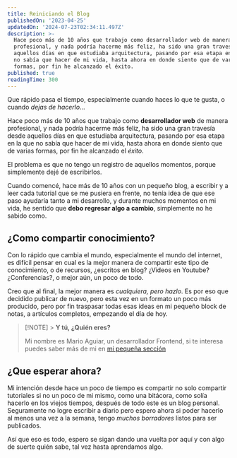 ```yaml
---
title: Reiniciando el Blog
publishedOn: '2023-04-25'
updatedOn: '2024-07-23T02:34:11.497Z'
description: >-
  Hace poco más de 10 años que trabajo como desarrollador web de manera
  profesional, y nada podría hacerme más feliz, ha sido una gran travesía desde
  aquellos días en que estudiaba arquitectura, pasando por esa etapa en la que
  no sabía que hacer de mi vida, hasta ahora en donde siento que de varias
  formas, por fin he alcanzado el éxito.
published: true
readingTime: 300
---
```


Que rápido pasa el tiempo, especialmente cuando haces lo que te gusta, o cuando
_dejas de hacerlo_…

Hace poco más de 10 años que trabajo como **desarrollador web** de manera profesional,
y nada podría hacerme más feliz, ha sido una gran travesía desde aquellos días
en que estudiaba arquitectura, pasando por esa etapa en la que no sabía que hacer
de mi vida, hasta ahora en donde siento que de varias formas, por fin he alcanzado
el _éxito_.

El problema es que no tengo un registro de aquellos momentos, porque simplemente
dejé de escribirlos.

Cuando comencé, hace más de 10 años con un pequeño blog, a escribir y a leer cada
tutorial que se me pusiera en frente, no tenía idea de que ese paso ayudaría tanto
a mi desarrollo, y durante muchos momentos en mi vida, he sentido que **debo regresar
algo a cambio**, simplemente no he sabido como.

## ¿Como compartir conocimiento?

Con lo rápido que cambia el mundo, especialmente el mundo del internet, es difícil
pensar en cual es la mejor manera de compartir este tipo de conocimiento, o de
recursos, ¿escritos en blog? ¿Videos en Youtube? ¿Conferencias?, o mejor aún,
un poco de todo.

Creo que al final, la mejor manera es _cualquiera, pero hazlo_. Es por eso que
decidido publicar de nuevo, pero esta vez en un formato un poco más producido,
pero por fin traspasar todas esas ideas en mi pequeño block de notas, a artículos
completos, empezando el día de hoy.

> [!NOTE] > **Y tú, ¿Quién eres?**
>
> Mi nombre es Mario Aguiar, un desarrollador Frontend, si te interesa puedes saber más de mi en [mi pequeña sección](/sobre-mi)

## ¿Que esperar ahora?

Mi intención desde hace un poco de tiempo es compartir no solo compartir tutoriales
si no un poco de mi mismo, como una bitácora, como solía hacerlo en los viejos tiempos,
después de todo este es un blog personal. Seguramente no logre escribir a diario pero espero
ahora si poder hacerlo al menos una vez a la semana, tengo _muchos borradores_ listos
para ser publicados.

Así que eso es todo, espero se sigan dando una vuelta por aquí y con algo de suerte
quién sabe, tal vez hasta aprendamos algo.
